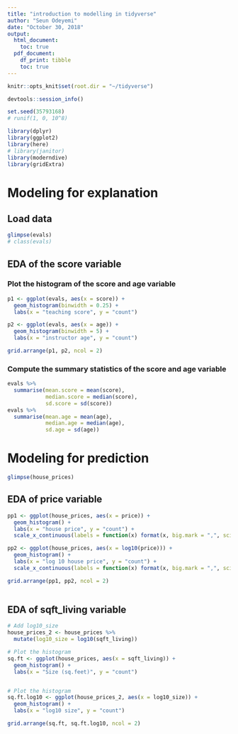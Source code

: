 ```yaml
---
title: "introduction to modelling in tidyverse"
author: "Seun Odeyemi"
date: "October 30, 2018"
output: 
  html_document:
    toc: true
  pdf_document:
    df_print: tibble
    toc: true
---
```



```r
knitr::opts_knit$set(root.dir = "~/tidyverse")
```

```r
devtools::session_info()
```

```r
set.seed(35793168)
# runif(1, 0, 10^8)
```

```r
library(dplyr)
library(ggplot2)
library(here)
# library(janitor)
library(moderndive)
library(gridExtra)
```

# Modeling for explanation

## Load data

```r
glimpse(evals)
# class(evals)
```

## EDA of the score variable

### Plot the histogram of the score and age variable

```r
p1 <- ggplot(evals, aes(x = score)) +
  geom_histogram(binwidth = 0.25) + 
  labs(x = "teaching score", y = "count")

p2 <- ggplot(evals, aes(x = age)) +
  geom_histogram(binwidth = 5) + 
  labs(x = "instructor age", y = "count")

grid.arrange(p1, p2, ncol = 2)
```

### Compute the summary statistics of the score and age variable

```r
evals %>% 
  summarise(mean.score = mean(score),
            median.score = median(score),
            sd.score = sd(score))
evals %>% 
  summarise(mean.age = mean(age),
            median.age = median(age),
            sd.age = sd(age))
```

# Modeling for prediction

```r
glimpse(house_prices)
```


## EDA of price variable

```r
pp1 <- ggplot(house_prices, aes(x = price)) + 
  geom_histogram() + 
  labs(x = "house price", y = "count") +
  scale_x_continuous(labels = function(x) format(x, big.mark = ",", scientific = FALSE))

pp2 <- ggplot(house_prices, aes(x = log10(price))) + 
  geom_histogram() + 
  labs(x = "log 10 house price", y = "count") +
  scale_x_continuous(labels = function(x) format(x, big.mark = ",", scientific = FALSE))

grid.arrange(pp1, pp2, ncol = 2)
  
```

## EDA of sqft_living variable

```r
# Add log10_size
house_prices_2 <- house_prices %>%
  mutate(log10_size = log10(sqft_living))
```


```r
# Plot the histogram
sq.ft <- ggplot(house_prices, aes(x = sqft_living)) +
  geom_histogram() +
  labs(x = "Size (sq.feet)", y = "count")


# Plot the histogram  
sq.ft.log10 <- ggplot(house_prices_2, aes(x = log10_size)) +
  geom_histogram() +
  labs(x = "log10 size", y = "count")

grid.arrange(sq.ft, sq.ft.log10, ncol = 2)
```

